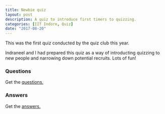 ```yaml
---
title: Newbie quiz
layout: post
description: A quiz to introduce first timers to quizzing.
categories: [IIT Indore, Quiz]
date: "2017-08-20"
---
```


This was the first quiz conducted by the quiz club this year.

Indraneel and I had prepared this quiz as a way of introducting quizzing to new people and narrowing down potential recruits.
Lots of fun! 

### Questions

Get the [questions.](./Questions.pdf)

### Answers

Get the [answers.](./Answers.pdf)
